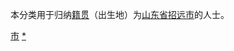 {{Catnav|頁面分類|各種主題的頁面分類|依中国各省来作的分类|各地中国人|山东人|煙台人}}
{{Catnav|頁面分類|人物|各國人物|中国人|各地中国人|山东人|煙台人}}

本分类用于归纳[[籍贯|籍贯]]（出生地）为[[山东省|山东省]][[招远市|招远市]]的人士。

[[Category:烟台人|市]]
[[Category:招远市|*]]